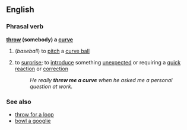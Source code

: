 ==English==

===Phrasal verb===
'''[[throw]] (somebody) a [[curve]]'''
#(''baseball'') to [[pitch]] a [[curve ball]]
#{{idiom}} to [[surprise]]; to [[introduce]] something [[unexpected]] or requiring a [[quick]] [[reaction]] or [[correction]]
#:''He really '''threw me a curve''' when he asked me a personal question at work.''

===See also===
*[[throw for a loop]]
*[[bowl a googlie]]